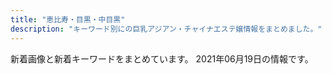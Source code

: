 ```yaml
---
title: "恵比寿・目黒・中目黒"
description: "キーワード別にの巨乳アジアン・チャイナエステ嬢情報をまとめました。"
---
```


新着画像と新着キーワードをまとめています。
2021年06月19日の情報です。

<DmmAffiliateIns />
<KeywordTable
  shops={
    [
    {
        "url": "http://sakuram.jpest.net/",
        "keywords": {
            "E": 1,
            "C": 1,
            "86": 1
        },
        "name": "\u685c\u6e80\u958b",
        "img_links": [
            "http://sakuramadmin.jpest.net/uploads//2021051616283953-e1621182530874.jpeg",
            "http://sakuram.jpest.net/images/c6.jpg",
            "http://sakuram.jpest.net/images/c5.jpg",
            "http://sakuram.jpest.net/images/sp_tit_staff.jpg",
            "http://sakuram.jpest.net/images/tit_sch.jpg",
            "http://sakuramadmin.jpest.net/uploads//2021060403001280.jpg",
            "http://sakuram.jpest.net/images/c1.jpg",
            "http://sakuram.jpest.net/images/top.jpg",
            "http://sakuram.jpest.net/images/sp_tit_pick.jpg",
            "http://sakuram.jpest.net/images/c2.jpg",
            "http://sakuram.jpest.net/images/sp_tit_pro.jpg",
            "http://sakuram.jpest.net/images/tit_massage.jpg",
            "http://sakuram.jpest.net/images/acc.jpg",
            "http://sakuramadmin.jpest.net/uploads//2021031911082377-e1616152110616.jpeg",
            "http://sakuram.jpest.net/images/tit_new.jpg",
            "http://sakuramadmin.jpest.net/uploads//2021051906122737-scaled-e1621404764474.jpeg",
            "http://sakuram.jpest.net/images/tit_staff.jpg",
            "http://sakuram.jpest.net/images/c9.jpg",
            "http://sakuram.jpest.net/images/c8.jpg",
            "http://sakuram.jpest.net/images/c7.jpg",
            "http://sakuram.jpest.net/images/c4.jpg",
            "http://sakuramadmin.jpest.net/uploads//2021051616285979-e1621182557998.jpeg",
            "http://sakuram.jpest.net/images/tel.png",
            "http://sakuram.jpest.net/images/tit_pro.jpg",
            "http://sakuram.jpest.net/images/g0.jpg",
            "http://sakuram.jpest.net/images/c3.jpg",
            "http://sakuramadmin.jpest.net/uploads//2021050608205136-e1620289297840.jpeg",
            "http://sakuramadmin.jpest.net/uploads//2021031911072093-e1616152076234.jpeg",
            "http://sakuram.jpest.net/images/sp_tit_massage.jpg",
            "http://sakuram.jpest.net/images/sp_tit_new.jpg",
            "http://sakuramadmin.jpest.net/uploads//202106100529247.jpg"
        ],
        "station": "JR\u6075\u6bd4\u5bff\u897f\u53e3"
    },
    {
        "name": "\u30cb\u30e3\u30fc\u30cb\u30e3\u30fc",
        "keywords": {},
        "station": "JR\u6075\u6bd4\u5bff\u99c5\u897f\u53e3",
        "img_links": [
            "http://www.ourstarts.site/uploads/210619/1-210619104R11a.jpg",
            "http://www.ourstarts.site/templets/default/picture/timg (1).png",
            "http://www.ourstarts.site/uploads/210619/1-210619104J5c3.jpg",
            "http://www.ourstarts.site/uploads/allimg/200729/1-200H9141213.jpg",
            "http://www.ourstarts.site/templets/default/picture/news.png",
            "http://www.ourstarts.site/uploads/allimg/200729/1-200H9141912.jpg",
            "http://www.ourstarts.site/uploads/180917/1-1P91G6122J28.jpg",
            "http://www.ourstarts.site/templets/default/picture/right1.png",
            "http://www.ourstarts.site/templets/default/picture/staff.png",
            "http://www.ourstarts.site/templets/default/picture/newface.png",
            "http://www.ourstarts.site/templets/default/picture/close.png",
            "http://www.ourstarts.site/uploads/allimg/200729/1-200H9141229.jpg",
            "http://www.ourstarts.site/templets/default/images/t3.jpg",
            "http://www.ourstarts.site/uploads/210619/1-210619104Z4200.jpg",
            "http://www.ourstarts.site/templets/default/picture/foot_tel.png",
            "http://www.ourstarts.site/templets/default/picture/tel_contact.png",
            "http://www.ourstarts.site/templets/default/images/t2.jpg",
            "http://www.ourstarts.site/templets/default/picture/head_tell.png",
            "http://www.ourstarts.site/templets/default/images/t1.jpg",
            "http://www.ourstarts.site/templets/default/picture/right.png"
        ],
        "url": "http://www.ourstarts.site/"
    },
    {
        "url": "https://lumia.tokyo/",
        "img_links": [
            "https://lumia.tokyo/images/therapist/th_miya.jpg",
            "https://lumia.tokyo/images/therapist/th_miyuki.jpg",
            "https://lumia.tokyo/images/slide/main_slide_campaign_sp.jpg",
            "https://lumia.tokyo/images/therapist/th_hina2.jpg",
            "https://lumia.tokyo/images/therapist/th_rin.jpg",
            "https://lumia.tokyo/images/therapist/th_mio.jpg",
            "https://lumia.tokyo/images/therapist/th_hana.jpg",
            "https://lumia.tokyo/images/slide/new_open_sp.jpg",
            "https://lumia.tokyo/images/therapist/th_hina.jpg",
            "https://lumia.tokyo/images/therapist/th_mio2.jpg",
            "https://lumia.tokyo/images/therapist/th_rei.jpg"
        ],
        "station": "\u4e2d\u76ee\u9ed2\u99c5",
        "name": "Lumia\uff5e\u30eb\u30df\u30a2",
        "keywords": {
            "D": 4,
            "C": 10
        }
    },
    {
        "keywords": {
            "C": 7,
            "G": 2,
            "88": 3,
            "D": 8,
            "87": 1,
            "85": 4,
            "86": 4,
            "E": 2
        },
        "img_links": [
            "http://iyashi-kokoro.info/i/img/acc4.jpg",
            "http://iyashi-kokoro.info/i/img/acc3.jpg",
            "http://iyashi-kokoro.info/i/img/s1.jpg",
            "http://iyashi-kokoro.info/img/acc2.jpg",
            "http://iyashi-kokoro.info/i/img/st65.jpg",
            "http://iyashi-kokoro.info/i/img/st63.jpg",
            "http://iyashi-kokoro.info/img/acc3.jpg",
            "http://iyashi-kokoro.info/i/img/st62.jpg",
            "http://iyashi-kokoro.info/img/st60.jpg",
            "http://iyashi-kokoro.info/img/s65.jpg",
            "http://iyashi-kokoro.info/i/img/r3.jpg",
            "http://iyashi-kokoro.info/i/img/r4.jpg",
            "http://iyashi-kokoro.info/i/img/s2.jpg",
            "http://iyashi-kokoro.info/img/st64.jpg",
            "http://iyashi-kokoro.info/img/s62.jpg",
            "http://iyashi-kokoro.info/img/s63.jpg",
            "http://iyashi-kokoro.info/img/st65.jpg",
            "http://iyashi-kokoro.info/img/acc4.jpg",
            "http://iyashi-kokoro.info/img/acc1.jpg",
            "http://iyashi-kokoro.info/img/mo.png",
            "http://iyashi-kokoro.info/i/img/acc2.jpg",
            "http://iyashi-kokoro.info/img/st61.jpg",
            "http://iyashi-kokoro.info/img/s61.jpg",
            "http://iyashi-kokoro.info/i/img/acc1.jpg",
            "http://iyashi-kokoro.info/img/fla.jpg",
            "http://iyashi-kokoro.info/i/img/r2.jpg",
            "http://iyashi-kokoro.info/img/cam.jpg",
            "http://iyashi-kokoro.info/i/img/st60.jpg",
            "http://iyashi-kokoro.info/i/img/r5.jpg",
            "http://iyashi-kokoro.info/i/img/st61.jpg",
            "http://iyashi-kokoro.info/i/img/r6.jpg",
            "http://iyashi-kokoro.info/i/img/s3.jpg",
            "http://iyashi-kokoro.info/img/st63.jpg",
            "http://iyashi-kokoro.info/i/img/st64.jpg",
            "http://iyashi-kokoro.info/img/s64.jpg",
            "http://iyashi-kokoro.info/img/s60.jpg",
            "http://iyashi-kokoro.info/img/st62.jpg",
            "http://iyashi-kokoro.info/i/img/s4.jpg",
            "http://iyashi-kokoro.info/i/img/r1.jpg",
            "http://iyashi-kokoro.info/img/botton.jpg"
        ],
        "station": "JR\u76ee\u9ed2\u99c5\u6771\u53e3",
        "url": "http://iyashi-kokoro.info/",
        "name": "\u307f\u3086\u304d"
    },
    {
        "url": "http://www.oasis.esjoho.com/",
        "img_links": [
            "http://www.oasis.esjoho.com/files/005-02.jpg",
            "http://www.oasis.esjoho.com/img/btn_side_mobile.jpg",
            "http://www.oasis.esjoho.com/files/004-02.jpg",
            "http://www.oasis.esjoho.com/img/ttl_news.png",
            "http://www.oasis.esjoho.com/files/002.jpg",
            "http://www.oasis.esjoho.com/files/002-02.jpg",
            "http://www.oasis.esjoho.com/files/004.jpg",
            "http://www.oasis.esjoho.com/img/goback.jpg",
            "http://www.oasis.esjoho.com/files/001.jpg",
            "http://www.oasis.esjoho.com/files/001-02.jpg",
            "http://www.oasis.esjoho.com/img/ttl_info.png",
            "http://www.oasis.esjoho.com/files/005.jpg",
            "http://www.oasis.esjoho.com/img/tel.png",
            "http://www.oasis.esjoho.com/img/pickup.jpg",
            "http://www.oasis.esjoho.com/img/btn_blog.png"
        ],
        "name": "\u7652\u3057\u5bb6",
        "station": "\u897f\u5c0f\u5c71\u99c5",
        "keywords": {
            "86": 2,
            "C": 14,
            "D": 6,
            "85": 2,
            "87": 4
        }
    },
    {
        "name": "Angel-\u30a8\u30f3\u30b8\u30a7\u30eb-",
        "station": "JR\u76ee\u9ed2\u99c5\u6771\u53e3",
        "url": "http://angel.jpn.cm/",
        "keywords": {
            "85": 2,
            "D": 7,
            "87": 1,
            "E": 1,
            "C": 15,
            "88": 1,
            "86": 4
        },
        "img_links": [
            "http://angel.jpn.cm/photos/sites/3/2021/02/2021021714005240.jpg",
            "http://angel.jpn.cm/images/s_staff.png",
            "http://angel.jpn.cm/images/s_link.png",
            "http://angel.jpn.cm/images/s_news.png",
            "http://angel.jpn.cm/images/room7.jpg",
            "http://angel.jpn.cm/images/top01.jpg",
            "http://angel.jpn.cm/images/girl-z2.jpg",
            "http://angel.jpn.cm/images/room3.jpg",
            "http://angel.jpn.cm/images/room6.jpg",
            "http://angel.jpn.cm/photos/sites/3/2019/07/2019071213431954.jpg",
            "http://angel.jpn.cm/photos/sites/3/2020/06/2020061515170635.jpg",
            "http://angel.jpn.cm/images/info.jpg",
            "http://angel.jpn.cm/images/room4.jpg",
            "http://angel.jpn.cm/images/mobile.jpg",
            "http://angel.jpn.cm/photos/sites/3/2019/12/2019122718552413.jpg",
            "http://angel.jpn.cm/photos/sites/3/2020/09/2020092511154515.jpg",
            "http://angel.jpn.cm/images/s_pick.png",
            "http://angel.jpn.cm/images/nbj3.jpg",
            "http://angel.jpn.cm/photos/sites/3/2019/12/2019122718552430.jpg",
            "http://angel.jpn.cm/photos/sites/3/2019/12/2019122718552333.jpg",
            "http://angel.jpn.cm/photos/sites/3/2019/10/2019100910242499.jpg",
            "http://angel.jpn.cm/images/room2.jpg",
            "http://angel.jpn.cm/images/top02.jpg",
            "http://angel.jpn.cm/photos/sites/3/2019/07/2019071016030711.jpg",
            "http://angel.jpn.cm/images/room1.jpg",
            "http://angel.jpn.cm/images/s_mobile.png",
            "http://angel.jpn.cm/images/room5.jpg",
            "http://angel.jpn.cm/photos/sites/3/2021/02/2021022516024747.jpg",
            "http://angel.jpn.cm/photos/sites/3/2019/11/2019111814073465.jpg",
            "http://angel.jpn.cm/photos/sites/3/2019/11/201911181407260.jpg",
            "http://angel.jpn.cm/images/girl-z1.jpg",
            "http://cdn.dino-es.com/images/logo/150x40DinoEs.png"
        ]
    },
    {
        "url": "http://victoria.tyo.cm/",
        "station": "JR\u76ee\u9ed2\u99c5\u6771\u53e3",
        "keywords": {
            "D": 15,
            "C": 8,
            "G": 1,
            "82": 2,
            "83": 7,
            "87": 2,
            "89": 1,
            "93": 1,
            "86": 7,
            "E": 2,
            "F": 1,
            "85": 7
        },
        "img_links": [
            "https://www.a-side.com/ad/koko/include/banner/koko_125x125.png",
            "http://victoria.tyo.cm/images/room3.jpg",
            "http://victoria.tyo.cm/photos/sites/13/2018/12/2018121502493847.jpg",
            "http://victoria.tyo.cm/images/s_staff.png",
            "http://victoria.tyo.cm/photos/sites/13/2020/02/202002030340133.jpg",
            "http://victoria.tyo.cm/images/room2.jpg",
            "http://victoria.tyo.cm/images/face.jpg",
            "http://victoria.tyo.cm/photos/sites/13/2020/10/2020100803550565.jpg",
            "http://victoria.tyo.cm/images/pick.jpg",
            "http://victoria.tyo.cm/photos/sites/13/2020/01/2020011205500461.jpg",
            "http://victoria.tyo.cm/photos/sites/13/2019/12/2019120904521188.jpg",
            "http://victoria.tyo.cm/photos/sites/13/2019/02/2019022703022355.jpg",
            "http://victoria.tyo.cm/photos/sites/13/2019/12/2019120106181894.jpg",
            "http://victoria.tyo.cm/photos/sites/13/2018/12/2018121502493814.jpg",
            "http://victoria.tyo.cm/photos/sites/13/2019/01/2019012108071242.jpg",
            "http://victoria.tyo.cm/photos/sites/13/2018/12/2018122701570643.jpg",
            "http://victoria.tyo.cm/photos/sites/13/2020/02/2020020104570910.jpg",
            "http://victoria.tyo.cm/photos/sites/13/2018/12/2018122904422525.jpg",
            "http://victoria.tyo.cm/photos/sites/13/2019/10/2019101403232834.jpg",
            "http://victoria.tyo.cm/images/mobile.jpg",
            "http://victoria.tyo.cm/photos/sites/13/2021/02/2021021509575615.jpg",
            "http://victoria.tyo.cm/photos/sites/13/2019/05/201905100639429.jpg",
            "http://victoria.tyo.cm/images/room4.jpg",
            "http://victoria.tyo.cm/photos/sites/13/2019/08/2019080607062415.jpg",
            "http://victoria.tyo.cm/photos/sites/13/2019/04/2019040304024424.jpg",
            "http://victoria.tyo.cm/photos/sites/13/2020/01/2020011104241542.jpg",
            "http://victoria.tyo.cm/photos/sites/13/2019/01/2019011103510521.jpg",
            "http://victoria.tyo.cm/images/news.jpg",
            "http://victoria.tyo.cm/photos/sites/13/2020/03/2020031904101259.jpg",
            "http://victoria.tyo.cm/photos/sites/13/2020/01/2020012005552622.jpg",
            "http://victoria.tyo.cm/photos/sites/13/2020/01/2020012005552181.jpg",
            "http://victoria.tyo.cm/photos/sites/13/2019/01/2019012509534353.jpg",
            "http://victoria.tyo.cm/photos/sites/13/2018/12/2018122701570616.jpg",
            "http://victoria.tyo.cm/photos/sites/13/2018/12/2018121502493953.jpg",
            "http://victoria.tyo.cm/photos/sites/13/2019/04/2019041807165826.jpg",
            "http://victoria.tyo.cm/photos/sites/13/2019/12/2019120904521737.jpg",
            "http://victoria.tyo.cm/photos/sites/13/2019/10/2019100904083557.jpg",
            "http://victoria.tyo.cm/photos/sites/13/2019/06/2019061005275095.jpg",
            "http://victoria.tyo.cm/photos/sites/13/2019/02/2019021407162693.jpg",
            "http://victoria.tyo.cm/images/room1.jpg",
            "http://victoria.tyo.cm/photos/sites/13/2019/10/2019100904082968.jpg",
            "http://victoria.tyo.cm/photos/sites/13/2019/01/2019012509505197.jpg",
            "http://victoria.tyo.cm/photos/sites/13/2018/12/2018121502493879.jpg",
            "http://victoria.tyo.cm/photos/sites/13/2018/12/2018122904411765.jpg",
            "http://victoria.tyo.cm/photos/sites/13/2019/01/2019010506292922.jpg",
            "http://victoria.tyo.cm/photos/sites/13/2019/12/2019120406433710.jpg",
            "http://victoria.tyo.cm/photos/sites/13/2019/07/2019070206503156.jpg",
            "http://victoria.tyo.cm/photos/sites/13/2020/02/2020021307433041.jpg",
            "http://victoria.tyo.cm/photos/sites/13/2019/02/2019021206543056.jpg",
            "http://victoria.tyo.cm/images/top.jpg"
        ],
        "name": "Victoria\u30fb\u30d3\u30af\u30c8\u30ea\u30a2"
    },
    {
        "station": "JR\u76ee\u9ed2\u99c5\u6771\u53e3",
        "keywords": {},
        "name": "\u91d1\u306e\u6708",
        "url": "http://kintsuki.este88.com/",
        "img_links": [
            "http://kintsuki.este88.com/gals/momo1.jpg",
            "http://kintsuki.este88.com/images/r02.jpg",
            "http://kintsuki.este88.com/images/r01.jpg",
            "http://kintsuki.este88.com/images/r04.jpg",
            "http://kintsuki.este88.com/gals/yuyu1.jpg",
            "http://kintsuki.este88.com/gals/rina1.jpg",
            "http://kintsuki.este88.com/gals/kixyoko1.jpg",
            "http://kintsuki.este88.com/gals/kana1.jpg",
            "http://kintsuki.este88.com/gals/koyuki1.jpg",
            "http://kintsuki.este88.com/gals/rei1.jpg",
            "http://kintsuki.este88.com/images/ph1.jpg",
            "http://kintsuki.este88.com/gals/mika1.jpg",
            "http://kintsuki.este88.com/gals/kaori1.jpg"
        ]
    },
    {
        "img_links": [
            "http://nakamegurofun.com/images/zi_staff.png",
            "http://nakamegurofun.com/files/003-030964.jpg",
            "http://nakamegurofun.com/files/006-020964.jpg",
            "http://nakamegurofun.com/files/0080964.jpg",
            "http://nakamegurofun.com/files/005-020964.jpg",
            "http://nakamegurofun.com/files/008-030964.jpg",
            "http://nakamegurofun.com/images/xian.png",
            "http://nakamegurofun.com/images/s5.jpg",
            "http://nakamegurofun.com/files/0030964.jpg",
            "http://nakamegurofun.com/images/shop/shop02.jpg",
            "http://nakamegurofun.com/files/0084f22.jpg",
            "http://nakamegurofun.com/images/tel.png",
            "http://nakamegurofun.com/files/0074f22.jpg",
            "http://nakamegurofun.com/files/005fa9d.jpg",
            "http://nakamegurofun.com/files/007fa9d.jpg",
            "http://nakamegurofun.com/images/s3.jpg",
            "http://nakamegurofun.com/files/0050964.jpg",
            "http://nakamegurofun.com/images/shop/shop01.jpg",
            "http://nakamegurofun.com/files/005-030964.jpg",
            "http://nakamegurofun.com/images/main_bottom.png",
            "http://nakamegurofun.com/files/002-020964.jpg",
            "http://nakamegurofun.com/files/0034f22.jpg",
            "http://nakamegurofun.com/images/infotiao1.jpg",
            "http://nakamegurofun.com/images/s1.jpg",
            "http://nakamegurofun.com/files/0024f22.jpg",
            "http://nakamegurofun.com/files/006fa9d.jpg",
            "http://nakamegurofun.com/files/002fa9d.jpg",
            "http://nakamegurofun.com/files/0020964.jpg",
            "http://nakamegurofun.com/files/003-020964.jpg",
            "http://nakamegurofun.com/files/002-030964.jpg",
            "http://nakamegurofun.com/files/007-020964.jpg",
            "http://nakamegurofun.com/files/006-030964.jpg",
            "http://nakamegurofun.com/images/s4.jpg",
            "http://nakamegurofun.com/files/007-030964.jpg",
            "http://nakamegurofun.com/images/shop/shop04.jpg",
            "http://nakamegurofun.com/images/s2.jpg",
            "http://nakamegurofun.com/files/003fa9d.jpg",
            "http://nakamegurofun.com/files/0054f22.jpg",
            "http://nakamegurofun.com/images/shop/shop03.jpg",
            "http://nakamegurofun.com/files/008-020964.jpg",
            "http://nakamegurofun.com/files/008fa9d.jpg",
            "http://nakamegurofun.com/images/main_top.png",
            "http://nakamegurofun.com/images/service91a6.png",
            "http://nakamegurofun.com/files/0064f22.jpg",
            "http://nakamegurofun.com/images/zi_massage.png",
            "http://nakamegurofun.com/files/0060964.jpg",
            "http://nakamegurofun.com/files/0070964.jpg"
        ],
        "station": "\u4e2d\u76ee\u9ed2\u99c5\u897f\u53e3",
        "url": "http://nakamegurofun.com/",
        "keywords": {
            "87": 4,
            "C": 1,
            "D": 5,
            "85": 1,
            "88": 1
        },
        "name": "Flower \uff5e\u30d5\u30e9\u30ef\u30fc\uff5e"
    },
    {
        "station": "JR\u76ee\u9ed2\u99c5\u897f\u53e3",
        "url": "http://onlyone.tyo.cm/",
        "name": "OnlyOne",
        "keywords": {},
        "img_links": []
    },
    {
        "url": "https://meguro-babel.com/",
        "name": "\u30d0\u30d9\u30eb",
        "station": "JR\u76ee\u9ed2\u99c5\u6771\u53e3",
        "keywords": {},
        "img_links": [
            "https://meguro-babel.com/images/room/photo04.jpg",
            "https://meguro-babel.com/girl/4.jpg",
            "https://meguro-babel.com/topics/img/145-1.jpg",
            "https://meguro-babel.com/topics/img/159-2.jpg",
            "https://meguro-babel.com/girl/24.jpg",
            "https://meguro-babel.com/girl/8.jpg",
            "https://meguro-babel.com/girl/1.jpg",
            "https://meguro-babel.com/girl/5.jpg",
            "https://meguro-babel.com/topics/img/156-1.jpg",
            "https://meguro-babel.com/girl/9.jpg",
            "https://meguro-babel.com/topics/img/157-1.jpg",
            "https://meguro-babel.com/images/room/photo02.jpg",
            "https://meguro-babel.com/images/topimg4.jpg",
            "https://meguro-babel.com/girl/7.jpg",
            "https://meguro-babel.com/images/qr.jpg",
            "https://meguro-babel.com/topics/img/158-1.jpg",
            "https://meguro-babel.com/girl/21.jpg",
            "https://meguro-babel.com/images/room/photo03.jpg",
            "https://meguro-babel.com/girl/2.jpg",
            "https://meguro-babel.com/girl/15.jpg",
            "https://meguro-babel.com/images/img_1.jpg",
            "https://meguro-babel.com/images/room/photo01.jpg"
        ]
    },
    {
        "keywords": {},
        "img_links": [
            "http://www.himawari-aroma.xyz/images/staff/3/ami.png",
            "http://www.himawari-aroma.xyz/images/13.png",
            "http://www.himawari-aroma.xyz/images/psd/off.jpg",
            "http://www.himawari-aroma.xyz/images/staff/3/mayu.png",
            "http://www.himawari-aroma.xyz/images/sys.jpg",
            "http://www.himawari-aroma.xyz/images/shop/4/2.jpg",
            "http://www.himawari-aroma.xyz/images/shop/1.png",
            "http://www.himawari-aroma.xyz/images/shop/4/1.jpg"
        ],
        "station": "JR\u6075\u6bd4\u5bff\u99c5\u897f\u53e3",
        "url": "http://www.himawari-aroma.xyz/",
        "name": "\u3072\u307e\u308f\u308a"
    },
    {
        "name": "\u30c8\u30f3\u30c8\u30f3",
        "keywords": {
            "C": 7
        },
        "station": "JR\u6075\u6bd4\u5bff\u99c5\u897f\u53e3",
        "img_links": [
            "http://ms-mens.com/img/mainft.jpg",
            "http://ms-mens.com/img/access/road03.jpg",
            "http://ms-mens.com/img/ttl_concept.png",
            "http://ms-mens.com/pic/topimg1.jpg",
            "http://ms-mens.com/img/access/road02.jpg",
            "http://ms-mens.com/img/ttl_staff.png",
            "http://ms-mens.com/staff/sayuri/01.jpg",
            "http://ms-mens.com/pic/head.jpg",
            "http://ms-mens.com/img/access/roaddm.png",
            "http://ms-mens.com/img/foot.jpg",
            "http://ms-mens.com/staff/aya/01.jpg",
            "http://ms-mens.com/img/access/road01.jpg",
            "http://ms-mens.com/staff/yuri/01.jpg",
            "http://ms-mens.com/img/conmsg.png",
            "http://ms-mens.com/pic/topimg2.jpg",
            "http://ms-mens.com/pic/topimg3.jpg"
        ],
        "url": "http://ms-mens.com/"
    },
    {
        "url": "http://with-you.tyo.cm",
        "name": "With you\u30fb\u30a6\u30a3\u30ba\u30e6\u30fc",
        "station": "JR\u76ee\u9ed2\u99c5\u6771\u53e3",
        "img_links": [],
        "keywords": {}
    },
    {
        "name": "Eminal beauty \u30b5\u30ed\u30f3",
        "keywords": {
            "\u4e73": 2
        },
        "img_links": [],
        "url": "https://eminalhealthbeautysalon.amebaownd.com/",
        "station": "JR\u76ee\u9ed2\u99c5\u897f\u53e3"
    }
]
}
/>
<DmmAffiliateScript />
